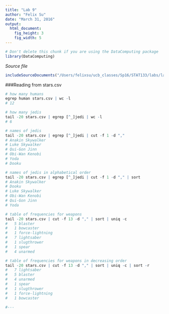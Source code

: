```yaml
---
title: "Lab 9"
author: "Felix Su"
date: "March 31, 2016"
output: 
  html_document:
    fig_height: 3
    fig_width: 5
---
```

<!-- Don't edit in between this line and the one below -->
```r
# Don't delete this chunk if you are using the DataComputing package
library(DataComputing)
```
*Source file* 
```r
includeSourceDocuments("/Users/felixsu/ucb_classes/Sp16/STAT133/labs/lab9/Lab-9-Su.Rmd")
```

###Reading from stars.csv
```r
# how many humans
egrep human stars.csv | wc -l
# 12

# how many jedis
tail -20 stars.csv | egrep [^_]jedi | wc -l
# 6

# names of jedis
tail -20 stars.csv | egrep [^_]jedi | cut -f 1 -d ","
# Anakin Skywalker
# Luke Skywalker
# Qui-Gon Jinn
# Obi-Wan Kenobi
# Yoda
# Dooku

# names of jedis in alphabetical order
tail -20 stars.csv | egrep [^_]jedi | cut -f 1 -d "," | sort
# Anakin Skywalker
# Dooku
# Luke Skywalker
# Obi-Wan Kenobi
# Qui-Gon Jinn
# Yoda

# table of frequencies for weapons
tail -20 stars.csv | cut -f 13 -d "," | sort | uniq -c
#   5 blaster
#   1 bowcaster
#   1 force-lightning
#   7 lightsaber
#   1 slugthrower
#   1 spear
#   4 unarmed

# table of frequencies for weapons in decreasing order
tail -20 stars.csv | cut -f 13 -d "," | sort | uniq -c | sort -r
#   7 lightsaber
#   5 blaster
#   4 unarmed
#   1 spear
#   1 slugthrower
#   1 force-lightning
#   1 bowcaster

#---
```